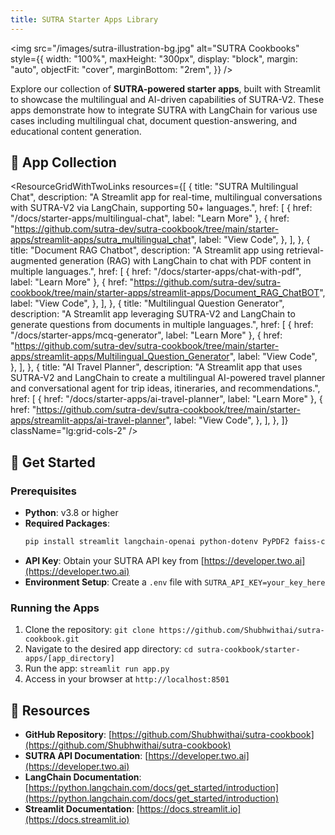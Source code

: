 ```yaml
---
title: SUTRA Starter Apps Library
---
```


<img
  src="/images/sutra-illustration-bg.jpg"
  alt="SUTRA Cookbooks"
  style={{
    width: "100%",
    maxHeight: "300px",
    display: "block",
    margin: "auto",
    objectFit: "cover",
    marginBottom: "2rem",
  }}
/>

Explore our collection of **SUTRA-powered starter apps**, built with Streamlit to showcase the multilingual and AI-driven capabilities of SUTRA-V2. These apps demonstrate how to integrate SUTRA with LangChain for various use cases including multilingual chat, document question-answering, and educational content generation.

## 📱 App Collection

<ResourceGridWithTwoLinks
  resources={[
    {
      title: "SUTRA Multilingual Chat",
      description:
        "A Streamlit app for real-time, multilingual conversations with SUTRA-V2 via LangChain, supporting 50+ languages.",
      href: [
        { href: "/docs/starter-apps/multilingual-chat", label: "Learn More" },
        {
          href: "https://github.com/sutra-dev/sutra-cookbook/tree/main/starter-apps/streamlit-apps/sutra_multilingual_chat",
          label: "View Code",
        },
      ],
    },
    {
      title: "Document RAG Chatbot",
      description:
        "A Streamlit app using retrieval-augmented generation (RAG) with LangChain to chat with PDF content in multiple languages.",
      href: [
        { href: "/docs/starter-apps/chat-with-pdf", label: "Learn More" },
        {
          href: "https://github.com/sutra-dev/sutra-cookbook/tree/main/starter-apps/streamlit-apps/Document_RAG_ChatBOT",
          label: "View Code",
        },
      ],
    },
    {
      title: "Multilingual Question Generator",
      description:
        "A Streamlit app leveraging SUTRA-V2 and LangChain to generate questions from documents in multiple languages.",
      href: [
        { href: "/docs/starter-apps/mcq-generator", label: "Learn More" },
        {
          href: "https://github.com/sutra-dev/sutra-cookbook/tree/main/starter-apps/streamlit-apps/Multilingual_Question_Generator",
          label: "View Code",
        },
      ],
    },
    {
      title: "AI Travel Planner",
      description:
        "A Streamlit app that uses SUTRA-V2 and LangChain to create a multilingual AI-powered travel planner and conversational agent for trip ideas, itineraries, and recommendations.",
      href: [
        { href: "/docs/starter-apps/ai-travel-planner", label: "Learn More" },
        {
          href: "https://github.com/sutra-dev/sutra-cookbook/tree/main/starter-apps/streamlit-apps/ai-travel-planner",
          label: "View Code",
        },
      ],
    },
  ]}
  className="lg:grid-cols-2"
/>

## 🚀 Get Started

### Prerequisites

- **Python**: v3.8 or higher
- **Required Packages**:
  ```bash
  pip install streamlit langchain-openai python-dotenv PyPDF2 faiss-cpu langchain-community
  ```
- **API Key**: Obtain your SUTRA API key from [https://developer.two.ai](https://developer.two.ai)
- **Environment Setup**: Create a `.env` file with `SUTRA_API_KEY=your_key_here`

### Running the Apps

1. Clone the repository: `git clone https://github.com/Shubhwithai/sutra-cookbook.git`
2. Navigate to the desired app directory: `cd sutra-cookbook/starter-apps/[app_directory]`
3. Run the app: `streamlit run app.py`
4. Access in your browser at `http://localhost:8501`

## 🔧 Resources

- **GitHub Repository**: [https://github.com/Shubhwithai/sutra-cookbook](https://github.com/Shubhwithai/sutra-cookbook)
- **SUTRA API Documentation**: [https://developer.two.ai](https://developer.two.ai)
- **LangChain Documentation**: [https://python.langchain.com/docs/get_started/introduction](https://python.langchain.com/docs/get_started/introduction)
- **Streamlit Documentation**: [https://docs.streamlit.io](https://docs.streamlit.io)
